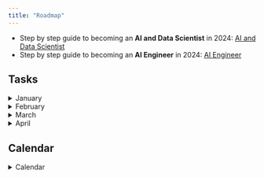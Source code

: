 ```yaml
---
title: "Roadmap"
---
```




- Step by step guide to becoming an **AI and Data Scientist** in 2024: [AI and Data Scientist](https://roadmap.sh/ai-data-scientist){.external target='_blank'}
- Step by step guide to becoming an **AI Engineer** in 2024: [AI Engineer](https://roadmap.sh/ai-engineer){.external target='_blank'}

## Tasks

<Details>
<Summary> January </Summary>

**Sprint#0** 2024-30-12

- [X] Documentation: Quarto web
- [X] Domain web
- [X] Planning Python
- [ ] Planing Algorithms
- [X] Roadmap
- [X] Tools: Linux, VCode, Accounts, Git, etc..
- [ ] Py: TMC VCode

**Sprint#1** 2025-01-06

- [X] Python Week 1
- [ ] Algorithms Week 1
- [ ] Lab
- [ ] Documentation

**Sprint#2** 2025-01-13

- [X] Python Week 2
- [ ] Algorithms Week 2
- [ ] Lab
- [ ] Documentation

**Sprint#3** 2025-01-20

- [ ] Python Week 3
- [ ] Algorithms Week 3
- [ ] Lab
- [ ] Documentation

**Sprint#4** 2025-01-27

- [ ] Python Week 4
- [ ] Algorithms Week 4
- [ ] Lab
- [ ] Documentation

</Details>

<Details>
<Summary> February </Summary>

**Sprint#5** 2025-02-03

- [ ] Python Week 5
- [ ] Algorithms Week 5
- [ ] Lab
- [ ] Documentation

**Sprint#6** 2025-02-10

- [ ] Python Week 6
- [ ] Algorithms Week 6
- [ ] Lab
- [ ] Documentation

**Sprint#7** 2025-02-17

- [ ] Python Week 7
- [ ] Algorithms Week 7
- [ ] Lab
- [ ] Documentation

**Sprint#8** 2025-02-24

- [ ] Python Week 8
- [ ] Algorithms Week 8
- [ ] Lab
- [ ] Documentation

</Details>

<Details>
<Summary> March </Summary>

**Sprint#9** 2025-03-03

- [ ] Python Week 9
- [ ] Algorithms Week 9
- [ ] Lab
- [ ] Documentation

**Sprint#10** 2025-03-10

- [ ] Python Week 10
- [ ] Algorithms Week 10
- [ ] Lab
- [ ] Documentation

**Sprint#11** 2025-03-17

- [ ] Python Week 11
- [ ] Algorithms Week 11
- [ ] Lab
- [ ] Documentation

**Sprint#12** 2025-03-24

- [ ] Python Week 12
- [ ] Algorithms Week 12
- [ ] Lab
- [ ] Documentation

**Sprint#13** 2025-03-31

- [ ] Python Week 13
- [ ] Algorithms Week 13
- [ ] Lab
- [ ] Documentation

</Details>

<Details>
<Summary> April </Summary>

**Sprint#14** 2025-04-07

- [ ] Python Week 14
- [ ] Algorithms Week 14
- [ ] Lab
- [ ] Documentation

</Details>


## Calendar

::: {.column-page-right}
<Details>
<Summary> Calendar </Summary>

| # | Date | Title | Description | Tasks |
|---|------|-------|-------------|--------|
| 1 | 2024-01-06 | Python Basics 1/4 | Introduction to Python programming | Variables, data types |
| 1 | 2024-01-06 | ML Foundations 1/4 | Basic machine learning concepts | Types of ML, learning paradigms |
| 1 | 2024-01-06 | ANN Foundation 1/4 | Introduction to neural networks | Network architecture basics |
| 2 | 2024-01-13 | Python Basics 2/4 | Control structures | Loops, conditionals, functions |
| 2 | 2024-01-13 | ML Foundations 2/4 | Model evaluation | Metrics, validation techniques |
| 2 | 2024-01-13 | ANN Foundation 2/4 | Forward propagation | Activation functions, layers |
| 3 | 2024-01-20 | Python Basics 3/4 | Functions and modules | Function creation, importing modules |
| 3 | 2024-01-20 | ML Foundations 3/4 | Data preprocessing | Cleaning, normalization, feature engineering |
| 3 | 2024-01-20 | ANN Foundation 3/4 | Backpropagation | Gradient descent basics |
| 4 | 2024-01-27 | Python Basics 4/4 | Error handling | Try-except, debugging |
| 4 | 2024-01-27 | ML Foundations 4/4 | Model selection | Cross-validation, hyperparameter tuning |
| 4 | 2024-01-27 | ANN Foundation 4/4 | Loss functions | Common losses, optimization basics |
| 5 | 2024-02-03 | Python Intermediate 1/4 | OOP concepts | Classes, objects, inheritance |
| 5 | 2024-02-03 | Supervised Learning 1/4 | Linear regression | Simple and multiple regression |
| 5 | 2024-02-03 | ANN Training 1/4 | Optimization algorithms | SGD, Adam, RMSprop |
| 6 | 2024-02-10 | Python Intermediate 2/4 | Advanced functions | Lambda, decorators, generators |
| 6 | 2024-02-10 | Supervised Learning 2/4 | Classification basics | Logistic regression, decision trees |
| 6 | 2024-02-10 | ANN Training 2/4 | Regularization | L1, L2, dropout |
| 7 | 2024-02-17 | Python Intermediate 3/4 | File handling | Reading/writing files, JSON |
| 7 | 2024-02-17 | Supervised Learning 3/4 | Ensemble methods | Random forests, boosting |
| 7 | 2024-02-17 | ANN Training 3/4 | Batch normalization | Implementation and effects |
| 8 | 2024-02-24 | Python Intermediate 4/4 | Package management | Pip, virtual environments |
| 8 | 2024-02-24 | Supervised Learning 4/4 | Model deployment | Saving, loading, serving models |
| 8 | 2024-02-24 | ANN Training 4/4 | Model evaluation | Metrics, validation strategies |
| 9 | 2024-03-02 | Python for DS 1/4 | NumPy basics | Arrays, operations, indexing |
| 9 | 2024-03-02 | Deep Learning 1/4 | DL frameworks | PyTorch basics |
| 9 | 2024-03-02 | ANN Advanced 1/4 | Advanced architectures | ResNet, Inception |
| 10 | 2024-03-09 | Python for DS 2/4 | Pandas basics | DataFrames, series, indexing |
| 10 | 2024-03-09 | Deep Learning 2/4 | Data loading | Datasets, dataloaders |
| 10 | 2024-03-09 | ANN Advanced 2/4 | Transfer learning | Pre-trained models, fine-tuning |
| 11 | 2024-03-16 | Python for DS 3/4 | Data visualization | Matplotlib, Seaborn |
| 11 | 2024-03-16 | Deep Learning 3/4 | Custom layers | Building network components |
| 11 | 2024-03-16 | ANN Advanced 3/4 | Advanced training | Learning rate scheduling |
| 12 | 2024-03-23 | Python for DS 4/4 | Data analysis | EDA, statistical analysis |
| 12 | 2024-03-23 | Deep Learning 4/4 | Model optimization | Performance tuning |
| 12 | 2024-03-23 | ANN Advanced 4/4 | Deployment | Production considerations |
| 13 | 2024-03-30 | Linear Algebra 1/4 | Vectors and matrices | Basic operations |
| 13 | 2024-03-30 | CNN 1/4 | CNN basics | Convolution operations |
| 13 | 2024-03-30 | ANN Applications 1/4 | Image classification | MNIST implementation |
| 14 | 2024-04-06 | Linear Algebra 2/4 | Matrix operations | Multiplication, inverse |
| 14 | 2024-04-06 | CNN 2/4 | Pooling layers | Max pooling, average pooling |
| 14 | 2024-04-06 | ANN Applications 2/4 | Object detection | YOLO implementation |
| 15 | 2024-04-13 | Linear Algebra 3/4 | Eigenvalues | Decomposition |
| 15 | 2024-04-13 | CNN 3/4 | Modern architectures | VGG, ResNet |
| 15 | 2024-04-13 | ANN Applications 3/4 | Segmentation | U-Net implementation |
| 16 | 2024-04-20 | Linear Algebra 4/4 | PCA | Dimensionality reduction |
| 16 | 2024-04-20 | CNN 4/4 | Transfer learning | Fine-tuning CNNs |
| 16 | 2024-04-20 | ANN Applications 4/4 | Style transfer | Neural style transfer |
| 17 | 2024-04-27 | Statistics 1/4 | Probability basics | Distributions |
| 17 | 2024-04-27 | RNN 1/4 | RNN basics | Sequential data |
| 17 | 2024-04-27 | RAG Basics 1/4 | Vector databases | Embedding basics |
| 18 | 2024-05-04 | Statistics 2/4 | Hypothesis testing | T-tests, chi-square |
| 18 | 2024-05-04 | RNN 2/4 | LSTM | Long-term dependencies |
| 18 | 2024-05-04 | RAG Basics 2/4 | Retrieval methods | Vector similarity |
| 19 | 2024-05-11 | Statistics 3/4 | Regression analysis | Statistical modeling |
| 19 | 2024-05-11 | RNN 3/4 | GRU | Gated recurrent units |
| 19 | 2024-05-11 | RAG Basics 3/4 | Query processing | Embedding generation |
| 20 | 2024-05-18 | Statistics 4/4 | Bayesian stats | Probabilistic modeling |
| 20 | 2024-05-18 | RNN 4/4 | Attention mechanism | Self-attention basics |
| 20 | 2024-05-18 | RAG Basics 4/4 | Response generation | Combining retrieved info |
| 21 | 2024-05-25 | Big Data 1/4 | Distributed systems | Hadoop ecosystem |
| 21 | 2024-05-25 | Lab: Classification 1/4 | Project setup | Data preparation |
| 21 | 2024-05-25 | RAG Implementation 1/4 | System design | Architecture planning |
| 22 | 2024-06-01 | Big Data 2/4 | MapReduce | Programming paradigm |
| 22 | 2024-06-01 | Lab: Classification 2/4 | Model development | Training pipeline |
| 22 | 2024-06-01 | RAG Implementation 2/4 | Integration | Connecting components |
| 23 | 2024-06-08 | Big Data 3/4 | Spark basics | RDD operations |
| 23 | 2024-06-08 | Lab: Classification 3/4 | Model evaluation | Performance analysis |
| 23 | 2024-06-08 | RAG Implementation 3/4 | Optimization | Performance tuning |
| 24 | 2024-06-15 | Big Data 4/4 | Spark ML | ML pipelines |
| 24 | 2024-06-15 | Lab: Classification 4/4 | Deployment | Production readiness |
| 24 | 2024-06-15 | RAG Implementation 4/4 | Deployment | System deployment |
| 25 | 2024-06-22 | Lab: NLP 1/4 | Text preprocessing | Tokenization, cleaning |
| 25 | 2024-06-22 | Lab: CV 1/4 | Image preprocessing | Augmentation pipeline |
| 25 | 2024-06-22 | Lab: Full Stack 1/4 | Frontend design | UI/UX planning |
| 26 | 2024-06-29 | Lab: NLP 2/4 | Model architecture | BERT implementation |
| 26 | 2024-06-29 | Lab: CV 2/4 | Model development | CNN architecture |
| 26 | 2024-06-29 | Lab: Full Stack 2/4 | Backend setup | API development |
| 27 | 2024-07-06 | Lab: NLP 3/4 | Fine-tuning | Transfer learning |
| 27 | 2024-07-06 | Lab: CV 3/4 | Training | Model optimization |
| 27 | 2024-07-06 | Lab: Full Stack 3/4 | Integration | API endpoints |
| 28 | 2024-07-13 | Lab: NLP 4/4 | Deployment | Production system |
| 28 | 2024-07-13 | Lab: CV 4/4 | Deployment | Model serving |
| 28 | 2024-07-13 | Lab: Full Stack 4/4 | Deployment | System launch |
| 29 | 2024-07-20 | Final Project 1/4 | Project planning | Requirements analysis |
| 29 | 2024-07-20 | Final Project 2/4 | Implementation | Core development |
| 29 | 2024-07-20 | Final Project 3/4 | Testing | System validation |
</Details>
:::